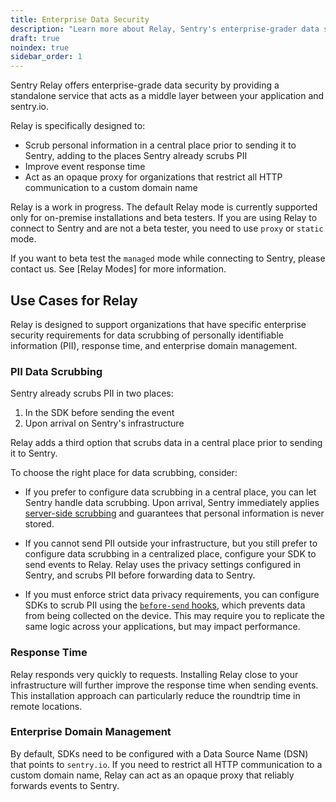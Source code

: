 ```yaml
---
title: Enterprise Data Security
description: "Learn more about Relay, Sentry's enterprise-grader data security solution."
draft: true
noindex: true
sidebar_order: 1
---
```


Sentry Relay offers enterprise-grade data security by providing a standalone service that acts as a middle layer between your application and sentry.io.

Relay is specifically designed to:
- Scrub personal information in a central place prior to sending it to Sentry, adding to the places Sentry already scrubs PII
- Improve event response time
- Act as an opaque proxy for organizations that restrict all HTTP communication to a custom domain name


<Alert level="info" title="Note">

Relay is a work in progress. The default Relay mode is currently supported
only for on-premise installations and beta testers. If you are using Relay to
connect to Sentry and are not a beta tester, you need to use `proxy` or `static`
mode.

If you want to beta test the `managed` mode while connecting to Sentry, please
contact us. See [Relay Modes] for more information.

</Alert>

## Use Cases for Relay

Relay is designed to support organizations that have specific enterprise security requirements for data scrubbing of personally identifiable information (PII), response time, and enterprise domain management.

### PII Data Scrubbing

Sentry already scrubs PII in two places:

1. In the SDK before sending the event
2. Upon arrival on Sentry's infrastructure

Relay adds a third option that scrubs data in a central place prior to sending
it to Sentry.

To choose the right place for data scrubbing, consider:

- If you prefer to configure data scrubbing in a central place, you can let
  Sentry handle data scrubbing. Upon arrival, Sentry immediately applies
  [server-side scrubbing] and guarantees that personal information is never
  stored.

- If you cannot send PII outside your infrastructure, but you still prefer to
  configure data scrubbing in a centralized place, configure your SDK to send events to Relay. Relay uses the privacy settings configured in Sentry, and scrubs PII before forwarding data to Sentry.

- If you must enforce strict data privacy requirements, you can configure SDKs to
  scrub PII using the [`before-send` hooks], which prevents data from being
  collected on the device. This may require you to replicate the same logic across
  your applications, but may impact performance.

### Response Time

Relay responds very quickly to requests. Installing Relay close to your infrastructure will further improve the response time when sending events. This installation approach can particularly reduce the roundtrip time in remote locations.

### Enterprise Domain Management

By default, SDKs need to be configured with a Data Source Name (DSN) that points to `sentry.io`. If you need to restrict all HTTP communication to a custom domain name, Relay can act as an opaque proxy that reliably forwards events to Sentry.


[`before-send` hooks]: /platform-redirect/?next=configuration/options/%23hooks
[server-side scrubbing]: /platform-redirect/?next=/data-management/sensitive-data/%23server-side-scrubbing
